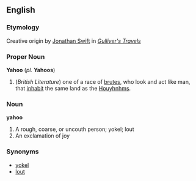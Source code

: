 ==English==
===Etymology===
Creative origin by [[w:Jonathan Swift|Jonathan Swift]] in [[w:Gulliver's Travels|''Gulliver's Travels'']]

===Proper Noun===
'''Yahoo''' (''pl.'' '''Yahoos''')
{{wikipedia}}
# (''British Literature'') one of a race of [[brute]]s, who look and act like man, that [[inhabit]] the same land as the [[Houyhnhm]]s.

===Noun===
'''yahoo'''
# A rough, coarse, or uncouth person; yokel; lout
# An exclamation of joy

===Synonyms===
*[[yokel]]
*[[lout]]